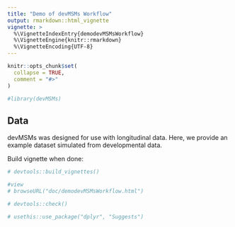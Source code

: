 ```yaml
---
title: "Demo of devMSMs Workflow"
output: rmarkdown::html_vignette
vignette: >
  %\VignetteIndexEntry{demodevMSMsWorkflow}
  %\VignetteEngine{knitr::rmarkdown}
  %\VignetteEncoding{UTF-8}
---
```


```r
knitr::opts_chunk$set(
  collapse = TRUE,
  comment = "#>"
)
```

```r
#library(devMSMs)
```

## Data
devMSMs was designed for use with longitudinal data. Here, we provide an example dataset simulated from developmental data. 




Build vignette when done: 
```r
# devtools::build_vignettes()

#view
# browseURL("doc/demodevMSMsWorkflow.html")

# devtools::check()

# usethis::use_package("dplyr", "Suggests")

```

